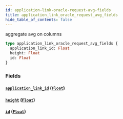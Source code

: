 ```yaml
---
id: application-link-oracle-request-avg-fields
title: application_link_oracle_request_avg_fields
hide_table_of_contents: false
---
```


aggregate avg on columns

```graphql
type application_link_oracle_request_avg_fields {
  application_link_id: Float
  height: Float
  id: Float
}
```

### Fields

#### [`application_link_id`](#) ([`Float`](/07-graphql/scalars/float))

#### [`height`](#) ([`Float`](/07-graphql/scalars/float))

#### [`id`](#) ([`Float`](/07-graphql/scalars/float))
